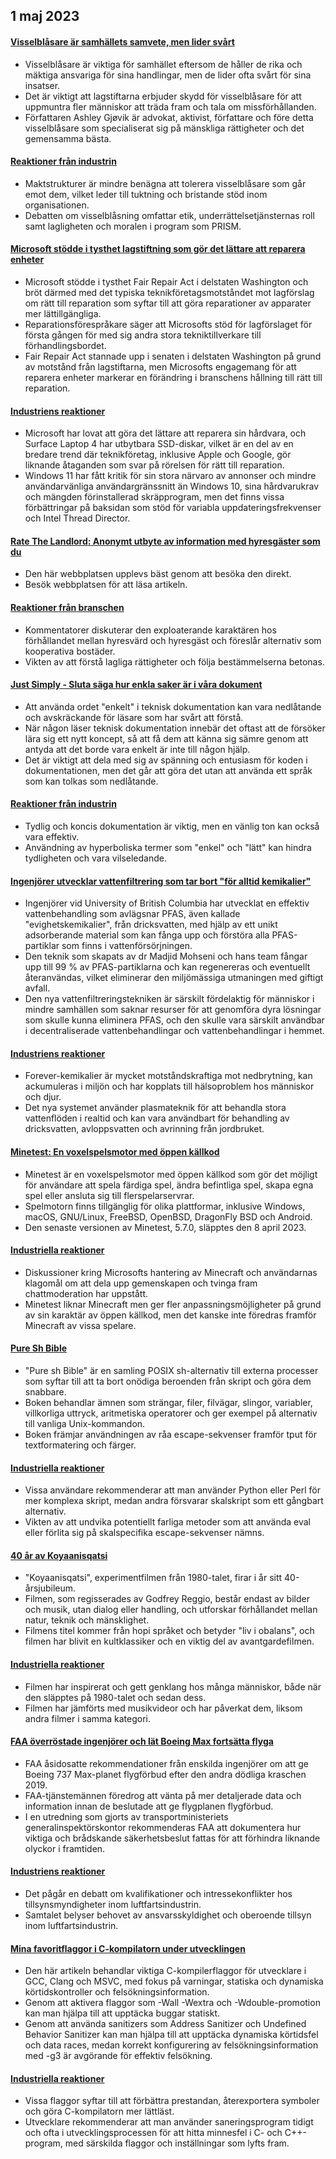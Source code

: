 

<CallToAction />

<Steps>

## 1 maj 2023

#### [Visselblåsare är samhällets samvete, men lider svårt](https://covertactionmagazine.com/2023/04/25/whistleblowers-are-the-conscience-of-society-yet-suffer-gravely-for-trying-to-hold-the-rich-and-powerful-accountable-for-their-sins/)

- Visselblåsare är viktiga för samhället eftersom de håller de rika och mäktiga ansvariga för sina handlingar, men de lider ofta svårt för sina insatser.
- Det är viktigt att lagstiftarna erbjuder skydd för visselblåsare för att uppmuntra fler människor att träda fram och tala om missförhållanden.
- Författaren Ashley Gjøvik är advokat, aktivist, författare och före detta visselblåsare som specialiserat sig på mänskliga rättigheter och det gemensamma bästa.

#### [Reaktioner från industrin](http://news.ycombinator.com/item?id=35762780)

- Maktstrukturer är mindre benägna att tolerera visselblåsare som går emot dem, vilket leder till tuktning och bristande stöd inom organisationen.
- Debatten om visselblåsning omfattar etik, underrättelsetjänsternas roll samt lagligheten och moralen i program som PRISM.

#### [Microsoft stödde i tysthet lagstiftning som gör det lättare att reparera enheter](https://grist.org/technology/microsoft-right-to-repair-quietly-supported-legislation-to-make-it-easier-to-fix-devices-heres-why-thats-a-big-deal/)

- Microsoft stödde i tysthet Fair Repair Act i delstaten Washington och bröt därmed med det typiska teknikföretagsmotståndet mot lagförslag om rätt till reparation som syftar till att göra reparationer av apparater mer lättillgängliga.
- Reparationsförespråkare säger att Microsofts stöd för lagförslaget för första gången för med sig andra stora tekniktillverkare till förhandlingsbordet.
- Fair Repair Act stannade upp i senaten i delstaten Washington på grund av motstånd från lagstiftarna, men Microsofts engagemang för att reparera enheter markerar en förändring i branschens hållning till rätt till reparation.

#### [Industriens reaktioner](http://news.ycombinator.com/item?id=35758842)

- Microsoft har lovat att göra det lättare att reparera sin hårdvara, och Surface Laptop 4 har utbytbara SSD-diskar, vilket är en del av en bredare trend där teknikföretag, inklusive Apple och Google, gör liknande åtaganden som svar på rörelsen för rätt till reparation.
- Windows 11 har fått kritik för sin stora närvaro av annonser och mindre användarvänliga användargränssnitt än Windows 10, sina hårdvarukrav och mängden förinstallerad skräpprogram, men det finns vissa förbättringar på baksidan som stöd för variabla uppdateringsfrekvenser och Intel Thread Director.

#### [Rate The Landlord: Anonymt utbyte av information med hyresgäster som du](https://ratethelandlord.org)

- Den här webbplatsen upplevs bäst genom att besöka den direkt.
- Besök webbplatsen för att läsa artikeln.

#### [Reaktioner från branschen](http://news.ycombinator.com/item?id=35759016)

- Kommentatorer diskuterar den exploaterande karaktären hos förhållandet mellan hyresvärd och hyresgäst och föreslår alternativ som kooperativa bostäder.
- Vikten av att förstå lagliga rättigheter och följa bestämmelserna betonas.

#### [Just Simply - Sluta säga hur enkla saker är i våra dokument](https://justsimply.dev/)

- Att använda ordet "enkelt" i teknisk dokumentation kan vara nedlåtande och avskräckande för läsare som har svårt att förstå.
- När någon läser teknisk dokumentation innebär det oftast att de försöker lära sig ett nytt koncept, så att få dem att känna sig sämre genom att antyda att det borde vara enkelt är inte till någon hjälp.
- Det är viktigt att dela med sig av spänning och entusiasm för koden i dokumentationen, men det går att göra det utan att använda ett språk som kan tolkas som nedlåtande.

#### [Reaktioner från industrin](http://news.ycombinator.com/item?id=35759449)

- Tydlig och koncis dokumentation är viktig, men en vänlig ton kan också vara effektiv.
- Användning av hyperboliska termer som "enkel" och "lätt" kan hindra tydligheten och vara vilseledande.

#### [Ingenjörer utvecklar vattenfiltrering som tar bort "för alltid kemikalier"](https://news.ubc.ca/2023/03/22/new-ubc-water-treatment-zaps-forever-chemicals-for-good/)

- Ingenjörer vid University of British Columbia har utvecklat en effektiv vattenbehandling som avlägsnar PFAS, även kallade "evighetskemikalier", från dricksvatten, med hjälp av ett unikt adsorberande material som kan fånga upp och förstöra alla PFAS-partiklar som finns i vattenförsörjningen.
- Den teknik som skapats av dr Madjid Mohseni och hans team fångar upp till 99 % av PFAS-partiklarna och kan regenereras och eventuellt återanvändas, vilket eliminerar den miljömässiga utmaningen med giftigt avfall.
- Den nya vattenfiltreringstekniken är särskilt fördelaktig för människor i mindre samhällen som saknar resurser för att genomföra dyra lösningar som skulle kunna eliminera PFAS, och den skulle vara särskilt användbar i decentraliserade vattenbehandlingar och vattenbehandlingar i hemmet.

#### [Industriens reaktioner](http://news.ycombinator.com/item?id=35764476)

- Forever-kemikalier är mycket motståndskraftiga mot nedbrytning, kan ackumuleras i miljön och har kopplats till hälsoproblem hos människor och djur.
- Det nya systemet använder plasmateknik för att behandla stora vattenflöden i realtid och kan vara användbart för behandling av dricksvatten, avloppsvatten och avrinning från jordbruket.

#### [Minetest: En voxelspelsmotor med öppen källkod](https://www.minetest.net/)

- Minetest är en voxelspelsmotor med öppen källkod som gör det möjligt för användare att spela färdiga spel, ändra befintliga spel, skapa egna spel eller ansluta sig till flerspelarservrar.
- Spelmotorn finns tillgänglig för olika plattformar, inklusive Windows, macOS, GNU/Linux, FreeBSD, OpenBSD, DragonFly BSD och Android.
- Den senaste versionen av Minetest, 5.7.0, släpptes den 8 april 2023.

#### [Industriella reaktioner](http://news.ycombinator.com/item?id=35766570)

- Diskussioner kring Microsofts hantering av Minecraft och användarnas klagomål om att dela upp gemenskapen och tvinga fram chattmoderation har uppstått.
- Minetest liknar Minecraft men ger fler anpassningsmöjligheter på grund av sin karaktär av öppen källkod, men det kanske inte föredras framför Minecraft av vissa spelare.

#### [Pure Sh Bible](https://github.com/dylanaraps/pure-sh-bible)

- "Pure sh Bible" är en samling POSIX sh-alternativ till externa processer som syftar till att ta bort onödiga beroenden från skript och göra dem snabbare.
- Boken behandlar ämnen som strängar, filer, filvägar, slingor, variabler, villkorliga uttryck, aritmetiska operatorer och ger exempel på alternativ till vanliga Unix-kommandon.
- Boken främjar användningen av råa escape-sekvenser framför tput för textformatering och färger.

#### [Industriella reaktioner](http://news.ycombinator.com/item?id=35765707)

- Vissa användare rekommenderar att man använder Python eller Perl för mer komplexa skript, medan andra försvarar skalskript som ett gångbart alternativ.
- Vikten av att undvika potentiellt farliga metoder som att använda eval eller förlita sig på skalspecifika escape-sekvenser nämns.

#### [40 år av Koyaanisqatsi](https://www.thecurb.com.au/40-years-of-koyaanisqatsi/)

- "Koyaanisqatsi", experimentfilmen från 1980-talet, firar i år sitt 40-årsjubileum.
- Filmen, som regisserades av Godfrey Reggio, består endast av bilder och musik, utan dialog eller handling, och utforskar förhållandet mellan natur, teknik och mänsklighet.
- Filmens titel kommer från hopi språket och betyder "liv i obalans", och filmen har blivit en kultklassiker och en viktig del av avantgardefilmen.

#### [Industriella reaktioner](http://news.ycombinator.com/item?id=35764584)

- Filmen har inspirerat och gett genklang hos många människor, både när den släpptes på 1980-talet och sedan dess.
- Filmen har jämförts med musikvideor och har påverkat dem, liksom andra filmer i samma kategori.

#### [FAA överröstade ingenjörer och lät Boeing Max fortsätta flyga](https://apnews.com/article/boeing-max-crashes-faa-ea8fac0ad2758b08c58d2d64756fbf37)

- FAA åsidosatte rekommendationer från enskilda ingenjörer om att ge Boeing 737 Max-planet flygförbud efter den andra dödliga kraschen 2019.
- FAA-tjänstemännen föredrog att vänta på mer detaljerade data och information innan de beslutade att ge flygplanen flygförbud.
- I en utredning som gjorts av transportministeriets generalinspektörskontor rekommenderas FAA att dokumentera hur viktiga och brådskande säkerhetsbeslut fattas för att förhindra liknande olyckor i framtiden.

#### [Industriens reaktioner](http://news.ycombinator.com/item?id=35761706)

- Det pågår en debatt om kvalifikationer och intressekonflikter hos tillsynsmyndigheter inom luftfartsindustrin.
- Samtalet belyser behovet av ansvarsskyldighet och oberoende tillsyn inom luftfartsindustrin.

#### [Mina favoritflaggor i C-kompilatorn under utvecklingen](https://nullprogram.com/blog/2023/04/29/)

- Den här artikeln behandlar viktiga C-kompilerflaggor för utvecklare i GCC, Clang och MSVC, med fokus på varningar, statiska och dynamiska körtidskontroller och felsökningsinformation.
- Genom att aktivera flaggor som -Wall -Wextra och -Wdouble-promotion kan man hjälpa till att upptäcka buggar statiskt.
- Genom att använda sanitizers som Address Sanitizer och Undefined Behavior Sanitizer kan man hjälpa till att upptäcka dynamiska körtidsfel och data races, medan korrekt konfigurering av felsökningsinformation med -g3 är avgörande för effektiv felsökning.

#### [Industriella reaktioner](http://news.ycombinator.com/item?id=35758898)

- Vissa flaggor syftar till att förbättra prestandan, återexportera symboler och göra C-kompilatorn mer lättläst.
- Utvecklare rekommenderar att man använder saneringsprogram tidigt och ofta i utvecklingsprocessen för att hitta minnesfel i C- och C++-program, med särskilda flaggor och inställningar som lyfts fram.

</Steps>
